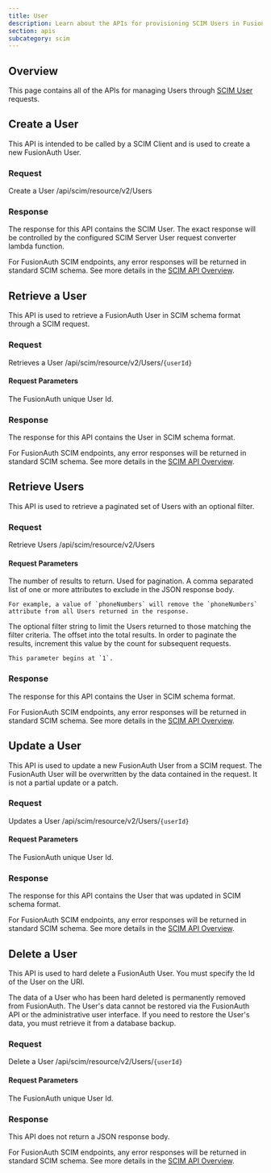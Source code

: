 ```yaml
---
title: User
description: Learn about the APIs for provisioning SCIM Users in FusionAuth using a SCIM Client.
section: apis
subcategory: scim
---
```


<EnterpriseEditionBlurb />

## Overview

This page contains all of the APIs for managing Users through [SCIM User](https://datatracker.ietf.org/doc/html/rfc7643#section-4.1) requests.

## Create a User

This API is intended to be called by a SCIM Client and is used to create a new FusionAuth User.

### Request

<APIAuthentication icon="passport-red">Create a User</APIAuthentication>
<APIURI method="POST">/api/scim/resource/v2/Users</APIURI>

<ScimUserRequestBody http_method="POST" />

### Response

The response for this API contains the SCIM User. The exact response will be controlled by the configured SCIM Server User request converter lambda function.

<ScimResponseCodes never_missing />

For FusionAuth SCIM endpoints, any error responses will be returned in standard SCIM schema. See more details in the [SCIM API Overview](/docs/apis/scim/).

<ScimUserResponseBody />

## Retrieve a User

This API is used to retrieve a FusionAuth User in SCIM schema format through a SCIM request.

### Request

<APIAuthentication icon="passport-red">Retrieves a User</APIAuthentication>
<APIURI method="GET">/api/scim/resource/v2/Users/`{userId}`</APIURI>

#### Request Parameters

<APIBlock>
  <APIField name="userId" type="UUID" optional>
    The FusionAuth unique User Id.
  </APIField>
</APIBlock>

### Response

The response for this API contains the User in SCIM schema format.

<ScimResponseCodes never_webhook_event />

For FusionAuth SCIM endpoints, any error responses will be returned in standard SCIM schema. See more details in the [SCIM API Overview](/docs/apis/scim/).

<ScimUserResponseBody />

## Retrieve Users

This API is used to retrieve a paginated set of Users with an optional filter.

### Request

<APIAuthentication icon="passport-red">Retrieve Users</APIAuthentication>
<APIURI method="GET">/api/scim/resource/v2/Users</APIURI>

#### Request Parameters

<APIBlock>
  <APIField name="count" type="Integer" optional>
    The number of results to return. Used for pagination.
  </APIField>
  <APIField name="excludedAttributes" type="String" optional since="1.39.0">
    A comma separated list of one or more attributes to exclude in the JSON response body.

    For example, a value of `phoneNumbers` will remove the `phoneNumbers` attribute from all Users returned in the response.
  </APIField>
  <APIField name="filter" type="String" optional since="1.39.0">
    The optional filter string to limit the Users returned to those matching the filter criteria.
  </APIField>
  <APIField name="startIndex" type="Integer" optional>
    The offset into the total results. In order to paginate the results, increment this value by the <InlineField>count</InlineField> for subsequent requests.

    This parameter begins at `1`.
  </APIField>
</APIBlock>

### Response

The response for this API contains the User in SCIM schema format.

<ScimResponseCodes never_webhook_event />

For FusionAuth SCIM endpoints, any error responses will be returned in standard SCIM schema. See more details in the [SCIM API Overview](/docs/apis/scim/).

<ScimUserListResponseBody />

## Update a User

This API is used to update a new FusionAuth User from a SCIM request. The FusionAuth User will be overwritten by the data contained in the request. It is not a partial update or a patch.

### Request

<APIAuthentication icon="passport-red">Updates a User</APIAuthentication>
<APIURI method="PUT">/api/scim/resource/v2/Users/`{userId}`</APIURI>

#### Request Parameters

<APIBlock>
  <APIField name="userId" type="UUID" optional>
    The FusionAuth unique User Id.
  </APIField>
</APIBlock>

<ScimUserRequestBody http_method="PUT" />

### Response

The response for this API contains the User that was updated in SCIM schema format.

<ScimResponseCodes />

For FusionAuth SCIM endpoints, any error responses will be returned in standard SCIM schema. See more details in the [SCIM API Overview](/docs/apis/scim/).

<ScimUserResponseBody />

## Delete a User

This API is used to hard delete a FusionAuth User. You must specify the Id of the User on the URI.

The data of a User who has been hard deleted is permanently removed from FusionAuth. The User's data cannot be restored via the FusionAuth API or the administrative user interface. If you need to restore the User's data, you must retrieve it from a database backup.

### Request

<APIAuthentication icon="passport-red">Delete a User</APIAuthentication>
<APIURI method="DELETE">/api/scim/resource/v2/Users/`{userId}`</APIURI>

#### Request Parameters

<APIBlock>
  <APIField name="userId" type="UUID" required>
    The FusionAuth unique User Id.
  </APIField>
</APIBlock>

### Response

This API does not return a JSON response body.

<ScimResponseCodes is_delete />

For FusionAuth SCIM endpoints, any error responses will be returned in standard SCIM schema. See more details in the [SCIM API Overview](/docs/apis/scim/).
